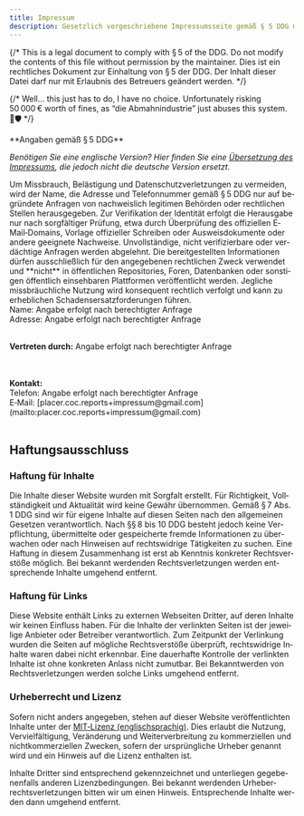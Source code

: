 ```yaml
---
title: Impressum
description: Gesetzlich vorgeschriebene Impressumsseite gemäß § 5 DDG mit Angaben zur Kontaktaufnahme und rechtlichen Verantwortung.
---
```


{/* This is a legal document to comply with § 5 of the DDG. Do not modify the contents of this file without permission by the maintainer.
    Dies ist ein rechtliches Dokument zur Einhaltung von § 5 der DDG. Der Inhalt dieser Datei darf nur mit Erlaubnis des Betreuers geändert werden. */}

{/* Well… this just has to do, I have no choice. Unfortunately risking 50 000 € worth of fines, as “die Abmahnindustrie” just abuses this system. 🤷🛡️ */}

<div lang="de">
**Angaben gemäß § 5 DDG**

_Benötigen Sie eine englische Version? Hier finden Sie eine [Übersetzung des Impressums](/legal/imprint), die jedoch nicht die deutsche Version ersetzt._

<pc-callout appearance="danger">
    <pc-icon
        library="default"
        icon-style="solid"
        name="shield-halved"
        slot="icon"
    ></pc-icon>
    Um Missbrauch, Belästigung und Datenschutzverletzungen zu vermeiden, wird der Name, die Adresse und Telefonnummer gemäß § 5 DDG nur auf begründete Anfragen von nachweislich legitimen Behörden oder rechtlichen Stellen herausgegeben. Zur Verifikation der Identität erfolgt die Herausgabe nur nach sorgfältiger Prüfung, etwa durch Überprüfung des offiziellen E‐Mail‐Domains, Vorlage offizieller Schreiben oder Ausweisdokumente oder andere geeignete Nachweise. Unvollständige, nicht verifizierbare oder verdächtige Anfragen werden abgelehnt. Die bereitgestellten Informationen dürfen ausschließlich für den angegebenen rechtlichen Zweck verwendet und **nicht** in öffentlichen Repositories, Foren, Datenbanken oder sonstigen öffentlich einsehbaren Plattformen veröffentlicht werden. Jegliche missbräuchliche Nutzung wird konsequent rechtlich verfolgt und kann zu erheblichen Schadensersatzforderungen führen.
</pc-callout>

<div style="line-height: var(--pc-line-height-looser)">
    Name: <pc-button size="small" appearance="neutral" variant="filled" href="mailto:placer.coc.reports+impressum@gmail.com?subject=Rechtliche%20Anfrage%20zur%20Impressumsangabe" target="_blank" rel="noreferrer noopener" style="margin-inline-start: var(--pc-spacing-s)">Angabe erfolgt nach berechtigter Anfrage</pc-button><br />
    Adresse: <pc-button size="small" appearance="neutral" variant="filled" href="mailto:placer.coc.reports+impressum@gmail.com?subject=Rechtliche%20Anfrage%20zur%20Impressumsangabe" target="_blank" rel="noreferrer noopener" style="margin-inline-start: var(--pc-spacing-s)">Angabe erfolgt nach berechtigter Anfrage</pc-button>
</div>

<br />

<strong style="display: inline-block; margin-inline-end: var(--pc-spacing-s)">Vertreten durch:</strong> <pc-button size="small" appearance="neutral" variant="filled" href="mailto:placer.coc.reports+impressum@gmail.com?subject=Rechtliche%20Anfrage%20zur%20Impressumsangabe" target="_blank" rel="noreferrer noopener">Angabe erfolgt nach berechtigter Anfrage</pc-button>

<br />
<br />

<strong style="display: block; margin-block-end: var(--pc-spacing-m)">
    Kontakt:
</strong>

<div style="line-height: var(--pc-line-height-looser)">
    Telefon: <pc-button size="small" appearance="neutral" variant="filled" href="mailto:placer.coc.reports+impressum@gmail.com?subject=Rechtliche%20Anfrage%20zur%20Impressumsangabe" target="_blank" rel="noreferrer noopener" style="margin-inline-start: var(--pc-spacing-s)">Angabe erfolgt nach berechtigter Anfrage</pc-button><br />
    <span style="margin-inline-end: var(--pc-spacing-s)">E‐Mail:</span> [placer.coc.reports+impressum@gmail.com](mailto:placer.coc.reports+impressum@gmail.com)
</div>

<br />

## Haftungsausschluss

### Haftung für Inhalte

Die Inhalte dieser Website wurden mit Sorgfalt erstellt. Für Richtigkeit, Vollständigkeit und Aktualität wird keine Gewähr übernommen. Gemäß § 7 Abs. 1 DDG sind wir für eigene Inhalte auf diesen Seiten nach den allgemeinen Gesetzen verantwortlich. Nach §§ 8 bis 10 DDG besteht jedoch keine Verpflichtung, übermittelte oder gespeicherte fremde Informationen zu überwachen oder nach Hinweisen auf rechtswidrige Tätigkeiten zu suchen. Eine Haftung in diesem Zusammenhang ist erst ab Kenntnis konkreter Rechtsverstöße möglich. Bei bekannt werdenden Rechtsverletzungen werden entsprechende Inhalte umgehend entfernt.

### Haftung für Links

Diese Website enthält Links zu externen Webseiten Dritter, auf deren Inhalte wir keinen Einfluss haben. Für die Inhalte der verlinkten Seiten ist der jeweilige Anbieter oder Betreiber verantwortlich. Zum Zeitpunkt der Verlinkung wurden die Seiten auf mögliche Rechtsverstöße überprüft, rechtswidrige Inhalte waren dabei nicht erkennbar. Eine dauerhafte Kontrolle der verlinkten Inhalte ist ohne konkreten Anlass nicht zumutbar. Bei Bekanntwerden von Rechtsverletzungen werden solche Links umgehend entfernt.

### Urheberrecht und Lizenz

Sofern nicht anders angegeben, stehen auf dieser Website veröffentlichten Inhalte unter der [MIT‐Lizenz (englischsprachig)](https://github.com/placer-toolkit/placer-toolkit?tab=License-1-ov-file). Dies erlaubt die Nutzung, Vervielfältigung, Veränderung und Weiterverbreitung zu kommerziellen und nichtkommerziellen Zwecken, sofern der ursprüngliche Urheber genannt wird und ein Hinweis auf die Lizenz enthalten ist.

Inhalte Dritter sind entsprechend gekennzeichnet und unterliegen gegebenenfalls anderen Lizenzbedingungen. Bei bekannt werdenden Urheberrechtsverletzungen bitten wir um einen Hinweis. Entsprechende Inhalte werden dann umgehend entfernt.
</div>
